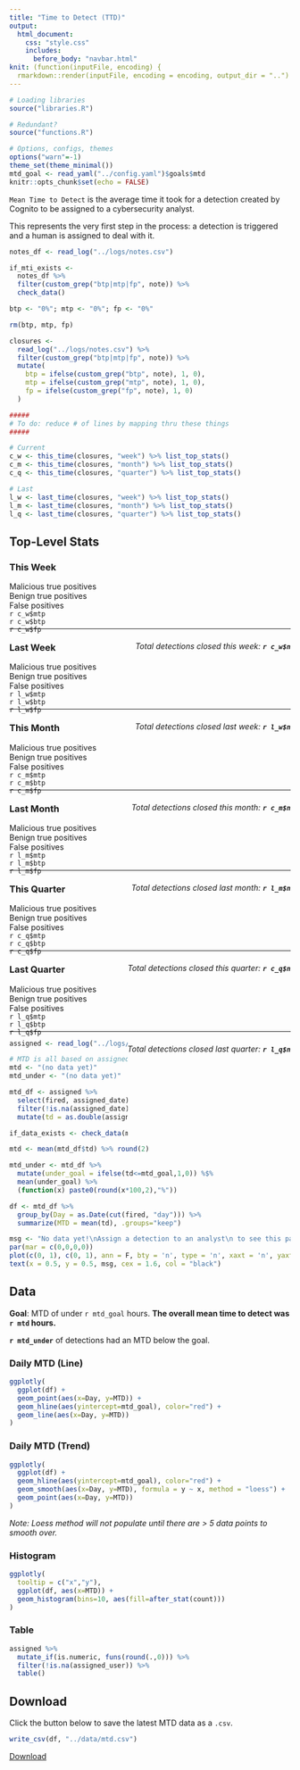 ```yaml
---
title: "Time to Detect (TTD)"
output:
  html_document:
    css: "style.css"
    includes:
      before_body: "navbar.html"
knit: (function(inputFile, encoding) {
  rmarkdown::render(inputFile, encoding = encoding, output_dir = "..") })
---
```


```r
# Loading libraries
source("libraries.R")

# Redundant?
source("functions.R")

# Options, configs, themes
options("warn"=-1)
theme_set(theme_minimal())
mtd_goal <- read_yaml("../config.yaml")$goals$mtd
knitr::opts_chunk$set(echo = FALSE)
```

`Mean Time to Detect` is the average time it took for a detection created by Cognito to be assigned to a cybersecurity analyst.

This represents the very first step in the process: a detection is triggered and a human is assigned to deal with it.

```r
notes_df <- read_log("../logs/notes.csv")

if_mti_exists <-
  notes_df %>%
  filter(custom_grep("btp|mtp|fp", note)) %>%
  check_data()

btp <- "0%"; mtp <- "0%"; fp <- "0%"
```

```r
rm(btp, mtp, fp)

closures <- 
  read_log("../logs/notes.csv") %>%
  filter(custom_grep("btp|mtp|fp", note)) %>%
  mutate(
    btp = ifelse(custom_grep("btp", note), 1, 0),
    mtp = ifelse(custom_grep("mtp", note), 1, 0),
    fp = ifelse(custom_grep("fp", note), 1, 0)
  )

#####
# To do: reduce # of lines by mapping thru these things
#####

# Current
c_w <- this_time(closures, "week") %>% list_top_stats()
c_m <- this_time(closures, "month") %>% list_top_stats()
c_q <- this_time(closures, "quarter") %>% list_top_stats()

# Last
l_w <- last_time(closures, "week") %>% list_top_stats()
l_m <- last_time(closures, "month") %>% list_top_stats()
l_q <- last_time(closures, "quarter") %>% list_top_stats()

```

## Top-Level Stats {.tabset}

### This Week

<div style="height:70px;" id="closed_w">
<div>
  <div id="stat-col">Malicious true positives</div>
  <div id="stat-col">Benign true positives</div>
  <div id="stat-col">False positives</div>
</div>

<div>
  <div id="stat-col"> <a id="stat"> `r c_w$mtp` </a> </div>
  <div id="stat-col"> <a id="stat"> `r c_w$btp` </a> </div>
  <div id="stat-col"> <a id="stat"> `r c_w$fp` </a> </div>
</div>
<div style="float: right;">
  <i> Total detections closed this week: <b> `r c_w$n` </b> </i>
</div>
</div>

***

### Last Week

<div style="height:70px;" id="closed_w">
<div>
  <div id="stat-col">Malicious true positives</div>
  <div id="stat-col">Benign true positives</div>
  <div id="stat-col">False positives</div>
</div>

<div>
  <div id="stat-col"> <a id="stat"> `r l_w$mtp` </a> </div>
  <div id="stat-col"> <a id="stat"> `r l_w$btp` </a> </div>
  <div id="stat-col"> <a id="stat"> `r l_w$fp` </a> </div>
</div>
<div style="float: right;">
  <i> Total detections closed last week: <b> `r l_w$n` </b> </i>
</div>
</div>

***

### This Month

<div style="height:70px;" id="closed_m">
<div>
  <div id="stat-col">Malicious true positives</div>
  <div id="stat-col">Benign true positives</div>
  <div id="stat-col">False positives</div>
</div>

<div>
  <div id="stat-col"> <a id="stat"> `r c_m$mtp` </a> </div>
  <div id="stat-col"> <a id="stat"> `r c_m$btp` </a> </div>
  <div id="stat-col"> <a id="stat"> `r c_m$fp` </a> </div>
</div>
<div style="float: right;">
  <i> Total detections closed this month: <b> `r c_m$n` </b> </i>
</div>
</div>

***

### Last Month

<div style="height:70px;" id="closed_m">
<div>
  <div id="stat-col">Malicious true positives</div>
  <div id="stat-col">Benign true positives</div>
  <div id="stat-col">False positives</div>
</div>

<div>
  <div id="stat-col"> <a id="stat"> `r l_m$mtp` </a> </div>
  <div id="stat-col"> <a id="stat"> `r l_m$btp` </a> </div>
  <div id="stat-col"> <a id="stat"> `r l_m$fp` </a> </div>
</div>
<div style="float: right;">
  <i> Total detections closed last month: <b> `r l_m$n` </b> </i>
</div>
</div>

***

### This Quarter

<div style="height:70px;" id="closed_q">
<div>
  <div id="stat-col">Malicious true positives</div>
  <div id="stat-col">Benign true positives</div>
  <div id="stat-col">False positives</div>
</div>

<div>
  <div id="stat-col"> <a id="stat"> `r c_q$mtp` </a> </div>
  <div id="stat-col"> <a id="stat"> `r c_q$btp` </a> </div>
  <div id="stat-col"> <a id="stat"> `r c_q$fp` </a> </div>
</div>
<div style="float: right;">
  <i> Total detections closed this quarter: <b> `r c_q$n` </b> </i>
</div>
</div>

***

### Last Quarter

<div style="height:70px;" id="closed_q">
<div>
  <div id="stat-col">Malicious true positives</div>
  <div id="stat-col">Benign true positives</div>
  <div id="stat-col">False positives</div>
</div>

<div>
  <div id="stat-col"> <a id="stat"> `r l_q$mtp` </a> </div>
  <div id="stat-col"> <a id="stat"> `r l_q$btp` </a> </div>
  <div id="stat-col"> <a id="stat"> `r l_q$fp` </a> </div>
</div>
<div style="float: right;">
  <i> Total detections closed last quarter: <b> `r l_q$n` </b> </i>
</div>
</div>

***

```r
assigned <- read_log("../logs/assigned.csv")
```

```r
# MTD is all based on assigned date
mtd <- "(no data yet)"
mtd_under <- "(no data yet)"

mtd_df <- assigned %>%
  select(fired, assigned_date) %>%
  filter(!is.na(assigned_date)) %>%
  mutate(td = as.double(assigned_date - fired, units="hours"))

if_data_exists <- check_data(mtd_df)
```

```r
mtd <- mean(mtd_df$td) %>% round(2)

mtd_under <- mtd_df %>%
  mutate(under_goal = ifelse(td<=mtd_goal,1,0)) %$%
  mean(under_goal) %>%
  (function(x) paste0(round(x*100,2),"%"))

df <- mtd_df %>%
  group_by(Day = as.Date(cut(fired, "day"))) %>%
  summarize(MTD = mean(td), .groups="keep")
```

```r
msg <- "No data yet!\nAssign a detection to an analyst\n to see this page populate."
par(mar = c(0,0,0,0))
plot(c(0, 1), c(0, 1), ann = F, bty = 'n', type = 'n', xaxt = 'n', yaxt = 'n')
text(x = 0.5, y = 0.5, msg, cex = 1.6, col = "black")
```

## Data {.tabset}

**Goal**: MTD of under `r mtd_goal` hours. **The overall mean time to detect was `r mtd` hours.**

**`r mtd_under`** of detections had an MTD below the goal.

### Daily MTD (Line)

```r
ggplotly(
  ggplot(df) +
  geom_point(aes(x=Day, y=MTD)) +
  geom_hline(aes(yintercept=mtd_goal), color="red") +
  geom_line(aes(x=Day, y=MTD))
)
```

### Daily MTD (Trend)

```r
ggplotly(
  ggplot(df) +
  geom_hline(aes(yintercept=mtd_goal), color="red") +
  geom_smooth(aes(x=Day, y=MTD), formula = y ~ x, method = "loess") +
  geom_point(aes(x=Day, y=MTD))
)
```

*Note: Loess method will not populate until there are \> 5 data points to smooth over.*

### Histogram

```r
ggplotly(
  tooltip = c("x","y"),
  ggplot(df, aes(x=MTD)) +
  geom_histogram(bins=10, aes(fill=after_stat(count)))
)
```

### Table

```r
assigned %>%
  mutate_if(is.numeric, funs(round(.,0))) %>%
  filter(!is.na(assigned_user)) %>%
  table()
```

## Download

Click the button below to save the latest MTD data as a `.csv`.

```r
write_csv(df, "../data/mtd.csv")
```

<a id="button" download="mtd.csv" href="../data/mtd.csv">Download</a>
<div class="spacer"></div>